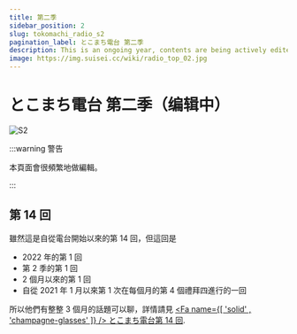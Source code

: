 ```yaml
---
title: 第二季
sidebar_position: 2
slug: tokomachi_radio_s2
pagination_label: とこまち電台 第二季
description: This is an ongoing year, contents are being actively edited. Tokomachi Wiki, a Wiki-like site to record Tokomachi activities and details. This site is fan-made, unofficial and non-profit.
image: https://img.suisei.cc/wiki/radio_top_02.jpg
---
```



# とこまち電台 第二季（编辑中）

![S2](/img/radio/top_s2.jpg)

:::warning 警告

本頁面會很頻繁地做編輯。

:::

## 第 14 回

<Date D="2022-01-26" />

> <YTLink Id="a4GYz0rcqyM" />

雖然這是自從電台開始以來的第 14 回，但這回是

- 2022 年的第 1 回
- 第 2 季的第 1 回
- 2 個月以來的第 1 回
- 自從 2021 年 1 月以來第 1 次在每個月的第 4 個禮拜四進行的一回

所以他們有整整 3 個月的話題可以聊，詳情請見 [<Fa name={[ 'solid' , 'champagne-glasses' ]} /> とこまち電台第 14 回](/radio/episode/s2e14).
